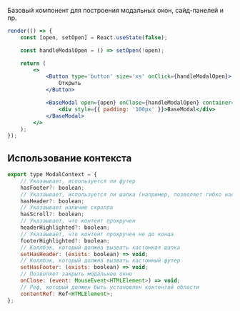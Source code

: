 Базовый компонент для построения модальных окон, сайд-панелей и пр.

```jsx live id=1
render(() => {
    const [open, setOpen] = React.useState(false);

    const handleModalOpen = () => setOpen(!open);

    return (
        <>
            <Button type='button' size='xs' onClick={handleModalOpen}>
                Открыть
            </Button>

            <BaseModal open={open} onClose={handleModalOpen} container={() => document.getElementById('preview-1')}>
                <div style={{ padding: '100px' }}>BaseModal</div>
            </BaseModal>
        </>
    );
});
```

## Использование контекста

```jsx
export type ModalContext = {
    // Указаывает, используется ли футер
    hasFooter?: boolean;
    // Указаывает, используется ли шапка (например, позволяет гибко настраивать отступы)
    hasHeader?: boolean;
    // Указаывает наличие скролла
    hasScroll?: boolean;
    // Указаывает, что контент прокручен
    headerHighlighted?: boolean;
    // Указаывает, что контент прокручен не до конца
    footerHighlighted?: boolean;
    // Коллбэк, который должна вызвать кастомная шапка
    setHasHeader: (exists: boolean) => void;
    // Коллбэк, который должна вызвать кастомный футер
    setHasFooter: (exists: boolean) => void;
    // Позволяет закрыть модальное окно
    onClose: (event: MouseEvent<HTMLElement>) => void;
    // Реф, который должен быть установлен контентой области
    contentRef: Ref<HTMLElement>;
};
```
